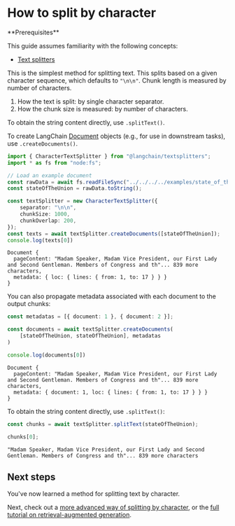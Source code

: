 # How to split by character

<Info>
**Prerequisites**


This guide assumes familiarity with the following concepts:

- [Text splitters](/oss/python/concepts/text_splitters)

</Info>

This is the simplest method for splitting text. This splits based on a given character sequence, which defaults to `"\n\n"`. Chunk length is measured by number of characters.

1. How the text is split: by single character separator.
2. How the chunk size is measured: by number of characters.

To obtain the string content directly, use `.splitText()`.

To create LangChain [Document](https://api.js.langchain.com/classes/langchain_core.documents.Document.html) objects (e.g., for use in downstream tasks), use `.createDocuments()`.


```typescript
import { CharacterTextSplitter } from "@langchain/textsplitters";
import * as fs from "node:fs";

// Load an example document
const rawData = await fs.readFileSync("../../../../examples/state_of_the_union.txt");
const stateOfTheUnion = rawData.toString();

const textSplitter = new CharacterTextSplitter({
    separator: "\n\n",
    chunkSize: 1000,
    chunkOverlap: 200,
});
const texts = await textSplitter.createDocuments([stateOfTheUnion]);
console.log(texts[0])
```
```output
Document {
  pageContent: "Madam Speaker, Madam Vice President, our First Lady and Second Gentleman. Members of Congress and th"... 839 more characters,
  metadata: { loc: { lines: { from: 1, to: 17 } } }
}
```
You can also propagate metadata associated with each document to the output chunks:


```typescript
const metadatas = [{ document: 1 }, { document: 2 }];

const documents = await textSplitter.createDocuments(
    [stateOfTheUnion, stateOfTheUnion], metadatas
)

console.log(documents[0])
```
```output
Document {
  pageContent: "Madam Speaker, Madam Vice President, our First Lady and Second Gentleman. Members of Congress and th"... 839 more characters,
  metadata: { document: 1, loc: { lines: { from: 1, to: 17 } } }
}
```
To obtain the string content directly, use `.splitText()`:


```typescript
const chunks = await textSplitter.splitText(stateOfTheUnion);

chunks[0];
```



```output
"Madam Speaker, Madam Vice President, our First Lady and Second Gentleman. Members of Congress and th"... 839 more characters
```


## Next steps

You've now learned a method for splitting text by character.

Next, check out a [more advanced way of splitting by character](/oss/python/how-to/recursive_text_splitter), or the [full tutorial on retrieval-augmented generation](/oss/python/tutorials/rag).

